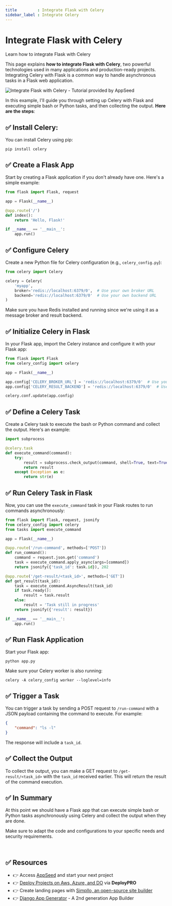 ```yaml
---
title         : Integrate Flask with Celery
sidebar_label : Integrate Celery
---
```


# Integrate Flask with Celery

<SubHeading>Learn how to integrate Flask with Celery</SubHeading>

This page explains **how to integrate Flask with Celery**, two powerful technologies used in many applications and production-ready projects. 
Integrating Celery with Flask is a common way to handle asynchronous tasks in a Flask web application.  

![Integrate Flask with Celery - Tutorial provided by AppSeed](https://github-production-user-asset-6210df.s3.amazonaws.com/51070104/268566349-c41e65a5-2ab9-4b54-8cbc-350ab6da746c.png)

In this example, I'll guide you through setting up Celery with Flask and executing simple bash or Python tasks, and then collecting the output. **Here are the steps**:

## ✅ **Install Celery:**

You can install Celery using pip:

```
pip install celery
```

## ✅ **Create a Flask App**

Start by creating a Flask application if you don't already have one. Here's a simple example:

```python
from flask import Flask, request

app = Flask(__name__)

@app.route('/')
def index():
    return 'Hello, Flask!'

if __name__ == '__main__':
    app.run()
```

## ✅ **Configure Celery**

Create a new Python file for Celery configuration (e.g., `celery_config.py`):

```python
from celery import Celery

celery = Celery(
    'myapp',
    broker='redis://localhost:6379/0',  # Use your own broker URL
    backend='redis://localhost:6379/0'  # Use your own backend URL
)
```

Make sure you have Redis installed and running since we're using it as a message broker and result backend.

## ✅ **Initialize Celery in Flask**

In your Flask app, import the Celery instance and configure it with your Flask app:

```python
from flask import Flask
from celery_config import celery

app = Flask(__name__)

app.config['CELERY_BROKER_URL'] = 'redis://localhost:6379/0'  # Use your broker URL
app.config['CELERY_RESULT_BACKEND'] = 'redis://localhost:6379/0'  # Use your backend URL

celery.conf.update(app.config)
```

## ✅ **Define a Celery Task**

Create a Celery task to execute the bash or Python command and collect the output. Here's an example:

```python
import subprocess

@celery.task
def execute_command(command):
    try:
        result = subprocess.check_output(command, shell=True, text=True)
        return result
    except Exception as e:
        return str(e)
```

## ✅ **Run Celery Task in Flask**

Now, you can use the `execute_command` task in your Flask routes to run commands asynchronously:

```python
from flask import Flask, request, jsonify
from celery_config import celery
from tasks import execute_command

app = Flask(__name__)

@app.route('/run-command', methods=['POST'])
def run_command():
    command = request.json.get('command')
    task = execute_command.apply_async(args=[command])
    return jsonify({'task_id': task.id}), 202

@app.route('/get-result/<task_id>', methods=['GET'])
def get_result(task_id):
    task = execute_command.AsyncResult(task_id)
    if task.ready():
        result = task.result
    else:
        result = 'Task still in progress'
    return jsonify({'result': result})

if __name__ == '__main__':
    app.run()
```

## ✅ **Run Flask Application**

Start your Flask app:

```
python app.py
```

Make sure your Celery worker is also running:

```
celery -A celery_config worker --loglevel=info
```

## ✅ **Trigger a Task**

You can trigger a task by sending a POST request to `/run-command` with a JSON payload containing the command to execute. For example:

```json
{
    "command": "ls -l"
}
```

The response will include a `task_id`.

## ✅ **Collect the Output**

To collect the output, you can make a GET request to `/get-result/<task_id>` with the `task_id` received earlier. This will return the result of the command execution.


## ✅ In Summary

At this point we should have a Flask app that can execute simple bash or Python tasks asynchronously using Celery and collect the output when they are done. 

Make sure to adapt the code and configurations to your specific needs and security requirements.

<br />

## ✅ Resources 

- 👉 Access [AppSeed](https://appseed.us/) and start your next project
- 👉 [Deploy Projects on Aws, Azure, and DO](https://www.docs.deploypro.dev/) via **DeployPRO**
- 👉 Create landing pages with [Simpllo, an open-source site builder](https://www.simpllo.com/)
- 👉 [Django App Generator](https://app-generator.dev/django/) - A 2nd generation App Builder
